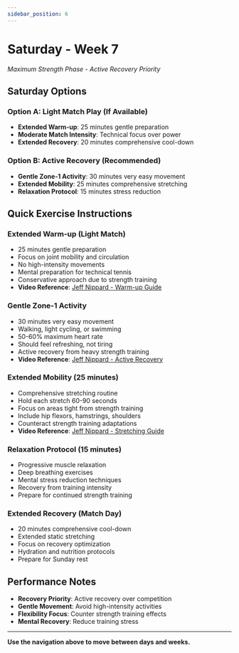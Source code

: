 ```yaml
---
sidebar_position: 6
---
```



<WorkoutNav weekNumber={7} />

# Saturday - Week 7

_Maximum Strength Phase - Active Recovery Priority_

## Saturday Options

### Option A: Light Match Play (If Available)
- **Extended Warm-up**: 25 minutes gentle preparation
- **Moderate Match Intensity**: Technical focus over power
- **Extended Recovery**: 20 minutes comprehensive cool-down

### Option B: Active Recovery (Recommended)
- **Gentle Zone-1 Activity**: 30 minutes very easy movement
- **Extended Mobility**: 25 minutes comprehensive stretching
- **Relaxation Protocol**: 15 minutes stress reduction

## Quick Exercise Instructions

### Extended Warm-up (Light Match)
- 25 minutes gentle preparation
- Focus on joint mobility and circulation
- No high-intensity movements
- Mental preparation for technical tennis
- Conservative approach due to strength training
- **Video Reference**: [Jeff Nippard - Warm-up Guide](https://www.youtube.com/watch?v=8wPpK6xW9s8)

### Gentle Zone-1 Activity
- 30 minutes very easy movement
- Walking, light cycling, or swimming
- 50-60% maximum heart rate
- Should feel refreshing, not tiring
- Active recovery from heavy strength training
- **Video Reference**: [Jeff Nippard - Active Recovery](https://www.youtube.com/watch?v=Kl0ht3ow8TQ)

### Extended Mobility (25 minutes)
- Comprehensive stretching routine
- Hold each stretch 60-90 seconds
- Focus on areas tight from strength training
- Include hip flexors, hamstrings, shoulders
- Counteract strength training adaptations
- **Video Reference**: [Jeff Nippard - Stretching Guide](https://www.youtube.com/watch?v=8wPpK6xW9s8)

### Relaxation Protocol (15 minutes)
- Progressive muscle relaxation
- Deep breathing exercises
- Mental stress reduction techniques
- Recovery from training intensity
- Prepare for continued strength training

### Extended Recovery (Match Day)
- 20 minutes comprehensive cool-down
- Extended static stretching
- Focus on recovery optimization
- Hydration and nutrition protocols
- Prepare for Sunday rest

## Performance Notes
- **Recovery Priority**: Active recovery over competition
- **Gentle Movement**: Avoid high-intensity activities
- **Flexibility Focus**: Counter strength training effects
- **Mental Recovery**: Reduce training stress

---

**Use the navigation above to move between days and weeks.**

